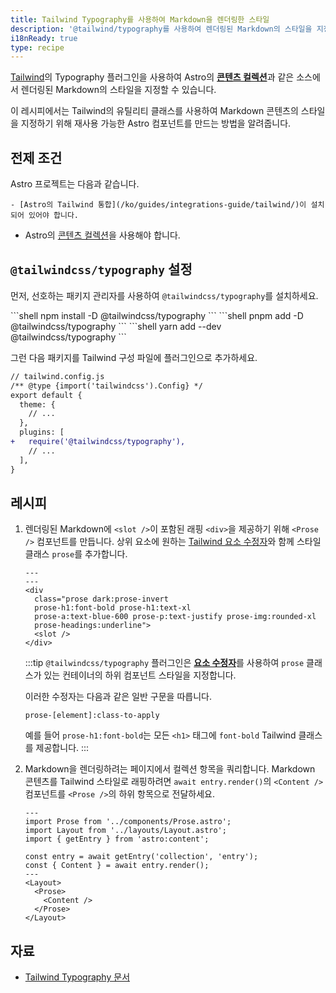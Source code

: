```yaml
---
title: Tailwind Typography를 사용하여 Markdown을 렌더링한 스타일
description: '@tailwind/typography를 사용하여 렌더링된 Markdown의 스타일을 지정하는 방법을 알아보세요.'
i18nReady: true
type: recipe
---
```



[Tailwind](https://tailwindcss.com)의 Typography 플러그인을 사용하여 Astro의 [**콘텐츠 컬렉션**](/ko/guides/content-collections/)과 같은 소스에서 렌더링된 Markdown의 스타일을 지정할 수 있습니다.

이 레시피에서는 Tailwind의 유틸리티 클래스를 사용하여 Markdown 콘텐츠의 스타일을 지정하기 위해 재사용 가능한 Astro 컴포넌트를 만드는 방법을 알려줍니다.

## 전제 조건

Astro 프로젝트는 다음과 같습니다.

	- [Astro의 Tailwind 통합](/ko/guides/integrations-guide/tailwind/)이 설치되어 있어야 합니다.
  - Astro의 [콘텐츠 컬렉션](/ko/guides/content-collections/)을 사용해야 합니다.

## `@tailwindcss/typography` 설정

먼저, 선호하는 패키지 관리자를 사용하여 `@tailwindcss/typography`를 설치하세요.

<PackageManagerTabs>
 	<Fragment slot="npm">
	```shell 
	npm install -D @tailwindcss/typography
	```
	</Fragment>
  	<Fragment slot="pnpm">
	```shell 
	pnpm add -D @tailwindcss/typography
	```
	</Fragment>
  	<Fragment slot="yarn">
	```shell
	yarn add --dev @tailwindcss/typography
	```
	</Fragment>
</PackageManagerTabs>

그런 다음 패키지를 Tailwind 구성 파일에 플러그인으로 추가하세요.

```diff lang="js"
// tailwind.config.js
/** @type {import('tailwindcss').Config} */
export default {
  theme: {
    // ...
  },
  plugins: [
+   require('@tailwindcss/typography'),
    // ...
  ],
}
```

## 레시피

1. 렌더링된 Markdown에 `<slot />`이 포함된 래핑 `<div>`을 제공하기 위해 `<Prose />` 컴포넌트를 만듭니다. 상위 요소에 원하는 [Tailwind 요소 수정자](https://tailwindcss.com/docs/typography-plugin#element-modifiers)와 함께 스타일 클래스 `prose`를 추가합니다.

    ```astro title="src/components/Prose.astro"
    ---
    ---
    <div 
      class="prose dark:prose-invert 
      prose-h1:font-bold prose-h1:text-xl 
      prose-a:text-blue-600 prose-p:text-justify prose-img:rounded-xl 
      prose-headings:underline">
      <slot />
    </div>
    ```
    :::tip
    `@tailwindcss/typography` 플러그인은 [**요소 수정자**](https://tailwindcss.com/docs/typography-plugin#element-modifiers)를 사용하여 `prose` 클래스가 있는 컨테이너의 하위 컴포넌트 스타일을 지정합니다.

    이러한 수정자는 다음과 같은 일반 구문을 따릅니다.

      ```
      prose-[element]:class-to-apply
      ``` 

    예를 들어 `prose-h1:font-bold`는 모든 `<h1>` 태그에 `font-bold` Tailwind 클래스를 제공합니다.
    :::

2. Markdown을 렌더링하려는 페이지에서 컬렉션 항목을 쿼리합니다. Markdown 콘텐츠를 Tailwind 스타일로 래핑하려면 `await entry.render()`의 `<Content />` 컴포넌트를 `<Prose />`의 하위 항목으로 전달하세요.

    ```astro title="src/pages/index.astro"
    ---
    import Prose from '../components/Prose.astro';
    import Layout from '../layouts/Layout.astro';
    import { getEntry } from 'astro:content';

    const entry = await getEntry('collection', 'entry');
    const { Content } = await entry.render();
    ---
    <Layout>
      <Prose>
        <Content />
      </Prose>
    </Layout>
    ```

## 자료

- [Tailwind Typography 문서](https://tailwindcss.com/docs/typography-plugin)
